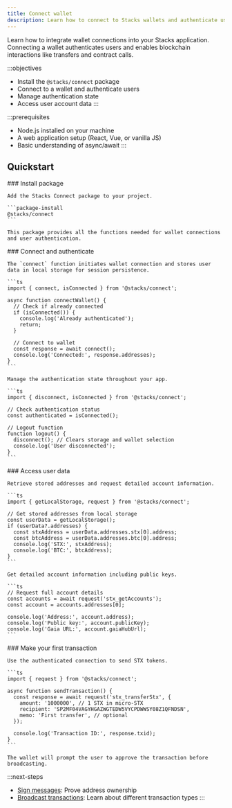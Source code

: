 ```yaml
---
title: Connect wallet
description: Learn how to connect to Stacks wallets and authenticate users.
---
```


Learn how to integrate wallet connections into your Stacks application. Connecting a wallet authenticates users and enables blockchain interactions like transfers and contract calls.

:::objectives
- Install the `@stacks/connect` package
- Connect to a wallet and authenticate users
- Manage authentication state
- Access user account data
:::

:::prerequisites
- Node.js installed on your machine
- A web application setup (React, Vue, or vanilla JS)
- Basic understanding of async/await
:::

## Quickstart

<Steps>
  <Step>
    ### Install package

    Add the Stacks Connect package to your project.

    ```package-install
    @stacks/connect
    ```

    This package provides all the functions needed for wallet connections and user authentication.

  </Step>
  <Step>
    ### Connect and authenticate

    The `connect` function initiates wallet connection and stores user data in local storage for session persistence.

    ```ts
    import { connect, isConnected } from '@stacks/connect';

    async function connectWallet() {
      // Check if already connected
      if (isConnected()) {
        console.log('Already authenticated');
        return;
      }

      // Connect to wallet
      const response = await connect();
      console.log('Connected:', response.addresses);
    }
    ```

    Manage the authentication state throughout your app.

    ```ts
    import { disconnect, isConnected } from '@stacks/connect';

    // Check authentication status
    const authenticated = isConnected();

    // Logout function
    function logout() {
      disconnect(); // Clears storage and wallet selection
      console.log('User disconnected');
    }
    ```

  </Step>
  <Step>
    ### Access user data

    Retrieve stored addresses and request detailed account information.

    ```ts
    import { getLocalStorage, request } from '@stacks/connect';

    // Get stored addresses from local storage
    const userData = getLocalStorage();
    if (userData?.addresses) {
      const stxAddress = userData.addresses.stx[0].address;
      const btcAddress = userData.addresses.btc[0].address;
      console.log('STX:', stxAddress);
      console.log('BTC:', btcAddress);
    }
    ```

    Get detailed account information including public keys.

    ```ts
    // Request full account details
    const accounts = await request('stx_getAccounts');
    const account = accounts.addresses[0];

    console.log('Address:', account.address);
    console.log('Public key:', account.publicKey);
    console.log('Gaia URL:', account.gaiaHubUrl);
    ```

  </Step>
  <Step>
    ### Make your first transaction

    Use the authenticated connection to send STX tokens.

    ```ts
    import { request } from '@stacks/connect';

    async function sendTransaction() {
      const response = await request('stx_transferStx', {
        amount: '1000000', // 1 STX in micro-STX
        recipient: 'SP2MF04VAGYHGAZWGTEDW5VYCPDWWSY08Z1QFNDSN',
        memo: 'First transfer', // optional
      });
      
      console.log('Transaction ID:', response.txid);
    }
    ```

    The wallet will prompt the user to approve the transaction before broadcasting.

  </Step>
</Steps>

:::next-steps
- [Sign messages](/reference/stacks.js/message-signing): Prove address ownership
- [Broadcast transactions](/reference/stacks.js/broadcast-transactions): Learn about different transaction types
:::